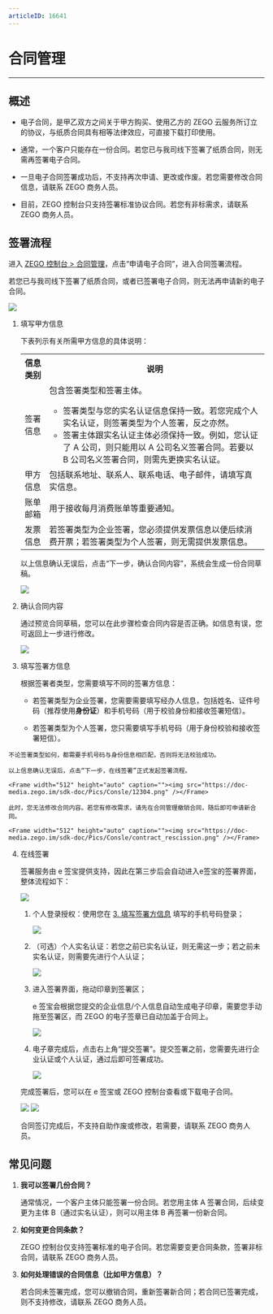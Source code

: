 ```yaml
---
articleID: 16641
---
```

# 合同管理

- - -

## 概述

- 电子合同，是甲乙双方之间关于甲方购买、使用乙方的 ZEGO 云服务所订立的协议，与纸质合同具有相等法律效应，可直接下载打印使用。

- 通常，一个客户只能存在一份合同。若您已与我司线下签署了纸质合同，则无需再签署电子合同。

- 一旦电子合同签署成功后，不支持再次申请、更改或作废。若您需要修改合同信息，请联系 ZEGO 商务人员。

- 目前，ZEGO 控制台只支持签署标准协议合同。若您有非标需求，请联系 ZEGO 商务人员。

## 签署流程

进入 [ZEGO 控制台 > 合同管理](https://console.zego.im/dashboard)，点击“申请电子合同”，进入合同签署流程。

<Warning title="注意">


若您已与我司线下签署了纸质合同，或者已签署电子合同，则无法再申请新的电子合同。

</Warning>



<Frame width="512" height="auto" caption=""><img src="https://doc-media.zego.im/sdk-doc/Pics/Consle/12301.png" /></Frame>

1. 填写甲方信息

    下表列示有关所需甲方信息的具体说明：

    <table>

    <tbody><tr>
    <th>信息类别</th>
    <th>说明</th>
    </tr>
    <tr>
    <td>签署信息</td>
    <td>包含签署类型和签署主体。<ul><li>签署类型与您的实名认证信息保持一致。若您完成个人实名认证，则签署类型为个人签署，反之亦然。</li><li>签署主体跟实名认证主体必须保持一致。例如，您认证了 A 公司，则只能用以 A 公司名义签署合同。若要以 B 公司名义签署合同，则需先更换实名认证。</li></ul></td>
    </tr>
    <tr>
    <td>甲方信息</td>
    <td>包括联系地址、联系人、联系电话、电子邮件，请填写真实信息。</td>
    </tr>
    <tr>
    <td>账单邮箱</td>
    <td>用于接收每月消费账单等重要通知。</td>
    </tr>
    <tr>
    <td>发票信息</td>
    <td>若签署类型为企业签署，您必须提供发票信息以便后续消费开票；若签署类型为个人签署，则无需提供发票信息。</td>
    </tr>
    </tbody></table>

    以上信息确认无误后，点击“下一步，确认合同内容”，系统会生成一份合同草稿。

    <Frame width="512" height="auto" caption=""><img src="https://doc-media.zego.im/sdk-doc/Pics/Consle/12302.png" /></Frame>

2. 确认合同内容

    通过预览合同草稿，您可以在此步骤检查合同内容是否正确。如信息有误，您可返回上一步进行修改。

    <a name="sign"></a>

    <Frame width="512" height="auto" caption=""><img src="https://doc-media.zego.im/sdk-doc/Pics/Consle/12303.png" /></Frame>

3. 填写签署方信息

    根据签署者类型，您需要填写不同的签署方信息：

    - 若签署类型为企业签署，您需要需要填写经办人信息，包括姓名、证件号码（推荐使用**身份证**）和手机号码（用于校验身份和接收签署短信）。

    - 若签署类型为个人签署，您只需要填写手机号码（用于身份校验和接收签署短信）。

<Note title="说明">


    不论签署类型如何，都需要手机号码与身份信息相匹配，否则将无法校验成功。

</Note>



    以上信息确认无误后，点击“下一步，在线签署”正式发起签署流程。

    <Frame width="512" height="auto" caption=""><img src="https://doc-media.zego.im/sdk-doc/Pics/Consle/12304.png" /></Frame>

<Note title="说明">


    此时，您无法修改合同内容。若您有修改需求，请先在合同管理撤销合同，随后即可申请新合同。

    <Frame width="512" height="auto" caption=""><img src="https://doc-media.zego.im/sdk-doc/Pics/Consle/contract_rescission.png" /></Frame>

</Note>


4. 在线签署

    签署服务由 e 签宝提供支持，因此在第三步后会自动进入e签宝的签署界面，整体流程如下：

    <Frame width="512" height="auto" caption=""><img src="https://doc-media.zego.im/sdk-doc/Pics/Consle/12305.png" /></Frame>

    1. 个人登录授权：使用您在 [3. 填写签署方信息](#sign) 填写的手机号码登录；

        <Frame width="512" height="auto" caption=""><img src="https://doc-media.zego.im/sdk-doc/Pics/Consle/12306.png" /></Frame>

    2. （可选）个人实名认证：若您之前已实名认证，则无需这一步；若之前未实名认证，则需要先进行个人认证；

        <Frame width="512" height="auto" caption=""><img src="https://doc-media.zego.im/sdk-doc/Pics/Consle/12307.png" /></Frame>

    3. 进入签署界面，拖动印章到签署区；

        e 签宝会根据您提交的企业信息/个人信息自动生成电子印章，需要您手动拖至签署区，而 ZEGO 的电子签章已自动加盖于合同上。

        <Frame width="512" height="auto" caption=""><img src="https://doc-media.zego.im/sdk-doc/Pics/Consle/123011.png" /></Frame>

    4. 电子章完成后，点击右上角“提交签署”。提交签署之前，您需要先进行企业认证或个人认证，通过后即可签署成功。

        <Frame width="512" height="auto" caption=""><img src="https://doc-media.zego.im/sdk-doc/Pics/Consle/123012.png" /></Frame>

    完成签署后，您可以在 e 签宝或 ZEGO 控制台查看或下载电子合同。

    <Frame width="512" height="auto" caption=""><img src="https://doc-media.zego.im/sdk-doc/Pics/Consle/123015.png" /></Frame>

    <Frame width="512" height="auto" caption=""><img src="https://doc-media.zego.im/sdk-doc/Pics/Consle/123017.png" /></Frame>

    合同签订完成后，不支持自助作废或修改，若需要，请联系 ZEGO 商务人员。

## 常见问题

1. **我可以签署几份合同？**

    通常情况，一个客户主体只能签署一份合同。若您用主体 A 签署合同，后续变更为主体 B（通过实名认证），则可以用主体 B 再签署一份新合同。

2. **如何变更合同条款？**

    ZEGO 控制台仅支持签署标准的电子合同。若您需要变更合同条款，签署非标合同，请联系 ZEGO 商务人员。

3. **如何处理错误的合同信息（比如甲方信息）？**

    若合同未签署完成，您可以撤销合同，重新签署新合同；若合同已签署完成，则不支持修改，请联系 ZEGO 商务人员。

